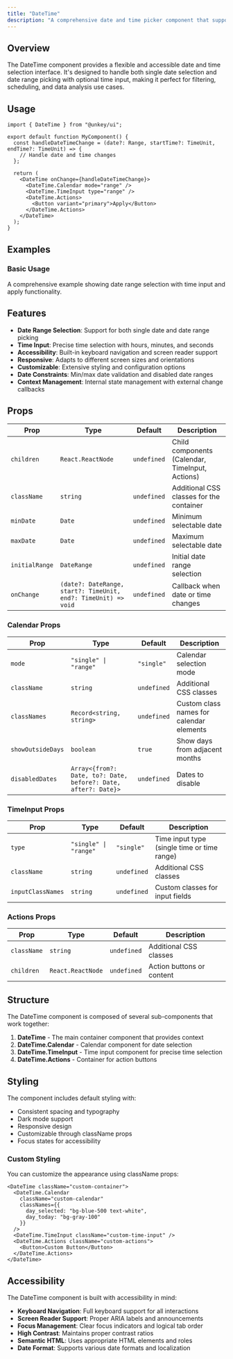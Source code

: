 ```yaml
---
title: "DateTime"
description: "A comprehensive date and time picker component that supports both single date and date range selection with time input capabilities."
---
```


## Overview

The DateTime component provides a flexible and accessible date and time selection interface. It's designed to handle both single date selection and date range picking with optional time input, making it perfect for filtering, scheduling, and data analysis use cases.

## Usage

```tsx
import { DateTime } from "@unkey/ui";

export default function MyComponent() {
  const handleDateTimeChange = (date?: Range, startTime?: TimeUnit, endTime?: TimeUnit) => {
    // Handle date and time changes
  };

  return (
    <DateTime onChange={handleDateTimeChange}>
      <DateTime.Calendar mode="range" />
      <DateTime.TimeInput type="range" />
      <DateTime.Actions>
        <Button variant="primary">Apply</Button>
      </DateTime.Actions>
    </DateTime>
  );
}
```

## Examples

### Basic Usage
A comprehensive example showing date range selection with time input and apply functionality.

<DateTimeExample />

## Features

- **Date Range Selection**: Support for both single date and date range picking
- **Time Input**: Precise time selection with hours, minutes, and seconds
- **Accessibility**: Built-in keyboard navigation and screen reader support
- **Responsive**: Adapts to different screen sizes and orientations
- **Customizable**: Extensive styling and configuration options
- **Date Constraints**: Min/max date validation and disabled date ranges
- **Context Management**: Internal state management with external change callbacks

## Props

| Prop | Type | Default | Description |
|------|------|---------|-------------|
| `children` | `React.ReactNode` | `undefined` | Child components (Calendar, TimeInput, Actions) |
| `className` | `string` | `undefined` | Additional CSS classes for the container |
| `minDate` | `Date` | `undefined` | Minimum selectable date |
| `maxDate` | `Date` | `undefined` | Maximum selectable date |
| `initialRange` | `DateRange` | `undefined` | Initial date range selection |
| `onChange` | `(date?: DateRange, start?: TimeUnit, end?: TimeUnit) => void` | `undefined` | Callback when date or time changes |

### Calendar Props

| Prop | Type | Default | Description |
|------|------|---------|-------------|
| `mode` | `"single" \| "range"` | `"single"` | Calendar selection mode |
| `className` | `string` | `undefined` | Additional CSS classes |
| `classNames` | `Record<string, string>` | `undefined` | Custom class names for calendar elements |
| `showOutsideDays` | `boolean` | `true` | Show days from adjacent months |
| `disabledDates` | `Array<{from?: Date, to?: Date, before?: Date, after?: Date}>` | `undefined` | Dates to disable |

### TimeInput Props

| Prop | Type | Default | Description |
|------|------|---------|-------------|
| `type` | `"single" \| "range"` | `"single"` | Time input type (single time or time range) |
| `className` | `string` | `undefined` | Additional CSS classes |
| `inputClassNames` | `string` | `undefined` | Custom classes for input fields |

### Actions Props

| Prop | Type | Default | Description |
|------|------|---------|-------------|
| `className` | `string` | `undefined` | Additional CSS classes |
| `children` | `React.ReactNode` | `undefined` | Action buttons or content |

## Structure

The DateTime component is composed of several sub-components that work together:

1. **DateTime** - The main container component that provides context
2. **DateTime.Calendar** - Calendar component for date selection
3. **DateTime.TimeInput** - Time input component for precise time selection
4. **DateTime.Actions** - Container for action buttons

## Styling

The component includes default styling with:

- Consistent spacing and typography
- Dark mode support
- Responsive design
- Customizable through className props
- Focus states for accessibility

### Custom Styling

You can customize the appearance using className props:

```tsx
<DateTime className="custom-container">
  <DateTime.Calendar 
    className="custom-calendar"
    classNames={{
      day_selected: "bg-blue-500 text-white",
      day_today: "bg-gray-100"
    }}
  />
  <DateTime.TimeInput className="custom-time-input" />
  <DateTime.Actions className="custom-actions">
    <Button>Custom Button</Button>
  </DateTime.Actions>
</DateTime>
```

## Accessibility

The DateTime component is built with accessibility in mind:

- **Keyboard Navigation**: Full keyboard support for all interactions
- **Screen Reader Support**: Proper ARIA labels and announcements
- **Focus Management**: Clear focus indicators and logical tab order
- **High Contrast**: Maintains proper contrast ratios
- **Semantic HTML**: Uses appropriate HTML elements and roles
- **Date Format**: Supports various date formats and localization


